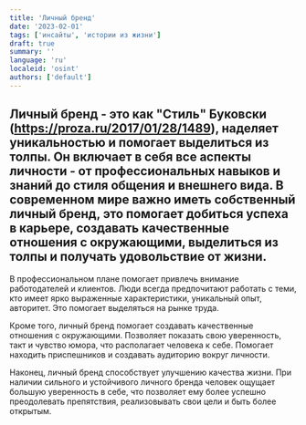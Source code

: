 ```yaml
---
title: 'Личный бренд'
date: '2023-02-01'
tags: ['инсайты', 'истории из жизни']
draft: true
summary: ''
language: 'ru'
localeid: 'osint'
authors: ['default']
---
```


## Личный бренд - это как "Стиль" Буковски (https://proza.ru/2017/01/28/1489), наделяет уникальностью и помогает выделиться из толпы. Он включает в себя все аспекты личности - от профессиональных навыков и знаний до стиля общения и внешнего вида. В современном мире важно иметь собственный личный бренд, это помогает добиться успеха в карьере, создавать качественные отношения с окружающими, выделиться из толпы и получать удовольствие от жизни.

В профессиональном плане помогает привлечь внимание работодателей и клиентов. Люди всегда предпочитают работать с теми, кто имеет ярко выраженные характеристики, уникальный опыт, авторитет. Это помогает выделяться на рынке труда.

Кроме того, личный бренд помогает создавать качественные отношения с окружающими. Позволяет показать свою уверенность, такт и чувство юмора, что располагает человека к себе. Помогает находить приспешников и создавать аудиторию вокруг личности.

Наконец, личный бренд способствует улучшению качества жизни. При наличии сильного и устойчивого личного бренда человек ощущает большую уверенность в себе, что позволяет ему более успешно преодолевать препятствия, реализовывать свои цели и быть более открытым.



